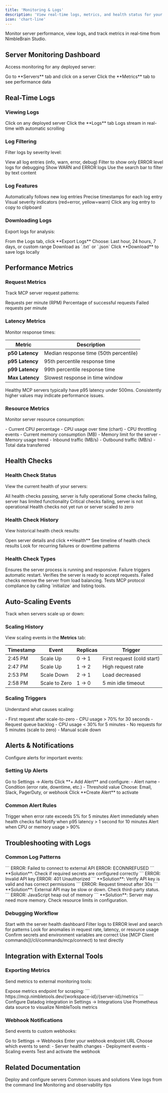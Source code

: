 ```yaml
---
title: 'Monitoring & Logs'
description: 'View real-time logs, metrics, and health status for your MCP servers'
icon: 'chart-line'
---
```


Monitor server performance, view logs, and track metrics in real-time from NimbleBrain Studio.

## Server Monitoring Dashboard

Access monitoring for any deployed server:

<Steps>
  <Step title="Navigate to Server">
    Go to **Servers** tab and click on a server
  </Step>
  <Step title="View Metrics Tab">
    Click the **Metrics** tab to see performance data
  </Step>
</Steps>

## Real-Time Logs

### Viewing Logs

<Steps>
  <Step title="Open Server Details">
    Click on any deployed server
  </Step>
  <Step title="Navigate to Logs Tab">
    Click the **Logs** tab
  </Step>
  <Step title="View Log Stream">
    Logs stream in real-time with automatic scrolling
  </Step>
</Steps>

### Log Filtering

Filter logs by severity level:

<Tabs>
  <Tab title="All Logs">
    View all log entries (info, warn, error, debug)
  </Tab>
  <Tab title="Errors Only">
    Filter to show only ERROR level logs for debugging
  </Tab>
  <Tab title="Warnings">
    Show WARN and ERROR logs
  </Tab>
  <Tab title="Search">
    Use the search bar to filter by text content
  </Tab>
</Tabs>

### Log Features

<CardGroup cols={2}>
  <Card title="Auto-Scroll" icon="arrow-down">
    Automatically follows new log entries
  </Card>
  <Card title="Timestamps" icon="clock">
    Precise timestamps for each log entry
  </Card>
  <Card title="Color Coding" icon="palette">
    Visual severity indicators (red=error, yellow=warn)
  </Card>
  <Card title="Copy Logs" icon="copy">
    Click any log entry to copy to clipboard
  </Card>
</CardGroup>

### Downloading Logs

Export logs for analysis:

<Steps>
  <Step title="Click Export">
    From the Logs tab, click **Export Logs**
  </Step>
  <Step title="Select Time Range">
    Choose: Last hour, 24 hours, 7 days, or custom range
  </Step>
  <Step title="Choose Format">
    Download as `.txt` or `.json`
  </Step>
  <Step title="Download">
    Click **Download** to save logs locally
  </Step>
</Steps>

## Performance Metrics

### Request Metrics

Track MCP server request patterns:

<Frame>
  <CardGroup cols={3}>
    <Card title="Request Rate" icon="chart-line">
      Requests per minute (RPM)
    </Card>
    <Card title="Success Rate" icon="circle-check">
      Percentage of successful requests
    </Card>
    <Card title="Error Rate" icon="triangle-exclamation">
      Failed requests per minute
    </Card>
  </CardGroup>
</Frame>

### Latency Metrics

Monitor response times:

| Metric | Description |
|--------|-------------|
| **p50 Latency** | Median response time (50th percentile) |
| **p95 Latency** | 95th percentile response time |
| **p99 Latency** | 99th percentile response time |
| **Max Latency** | Slowest response in time window |

<Callout type="info">
  Healthy MCP servers typically have p95 latency under 500ms. Consistently higher values may indicate performance issues.
</Callout>

### Resource Metrics

Monitor server resource consumption:

<Tabs>
  <Tab title="CPU Usage">
    - Current CPU percentage
    - CPU usage over time (chart)
    - CPU throttling events
  </Tab>
  <Tab title="Memory Usage">
    - Current memory consumption (MB)
    - Memory limit for the server
    - Memory usage trend
  </Tab>
  <Tab title="Network">
    - Inbound traffic (MB/s)
    - Outbound traffic (MB/s)
    - Total data transferred
  </Tab>
</Tabs>

## Health Checks

### Health Check Status

View the current health of your servers:

<CardGroup cols={2}>
  <Card title="🟢 Healthy" icon="circle-check">
    All health checks passing, server is fully operational
  </Card>
  <Card title="🟡 Degraded" icon="triangle-exclamation">
    Some checks failing, server has limited functionality
  </Card>
  <Card title="🔴 Unhealthy" icon="circle-xmark">
    Critical checks failing, server is not operational
  </Card>
  <Card title="⚪ Unknown" icon="circle-question">
    Health checks not yet run or server scaled to zero
  </Card>
</CardGroup>

### Health Check History

View historical health check results:

<Steps>
  <Step title="Navigate to Health Tab">
    Open server details and click **Health**
  </Step>
  <Step title="View Check History">
    See timeline of health check results
  </Step>
  <Step title="Identify Patterns">
    Look for recurring failures or downtime patterns
  </Step>
</Steps>

### Health Check Types

<AccordionGroup>
  <Accordion title="Liveness Probe">
    Ensures the server process is running and responsive. Failure triggers automatic restart.
  </Accordion>
  <Accordion title="Readiness Probe">
    Verifies the server is ready to accept requests. Failed checks remove the server from load balancing.
  </Accordion>
  <Accordion title="MCP Protocol Check">
    Tests MCP protocol compliance by calling `initialize` and listing tools.
  </Accordion>
</AccordionGroup>

## Auto-Scaling Events

Track when servers scale up or down:

### Scaling History

View scaling events in the **Metrics** tab:

| Timestamp | Event | Replicas | Trigger |
|-----------|-------|----------|---------|
| 2:45 PM | Scale Up | 0 → 1 | First request (cold start) |
| 2:47 PM | Scale Up | 1 → 2 | High request rate |
| 2:53 PM | Scale Down | 2 → 1 | Load decreased |
| 2:58 PM | Scale to Zero | 1 → 0 | 5 min idle timeout |

### Scaling Triggers

Understand what causes scaling:

<CardGroup cols={2}>
  <Card title="Scale Up Triggers" icon="arrow-up">
    - First request after scale-to-zero
    - CPU usage > 70% for 30 seconds
    - Request queue backlog
  </Card>
  <Card title="Scale Down Triggers" icon="arrow-down">
    - CPU usage < 30% for 5 minutes
    - No requests for 5 minutes (scale to zero)
    - Manual scale down
  </Card>
</CardGroup>

## Alerts & Notifications

Configure alerts for important events:

### Setting Up Alerts

<Steps>
  <Step title="Navigate to Alerts">
    Go to Settings → Alerts
  </Step>
  <Step title="Create Alert Rule">
    Click **+ Add Alert** and configure:
    - Alert name
    - Condition (error rate, downtime, etc.)
    - Threshold value
  </Step>
  <Step title="Set Notification Channel">
    Choose: Email, Slack, PagerDuty, or webhook
  </Step>
  <Step title="Save Alert">
    Click **Create Alert** to activate
  </Step>
</Steps>

### Common Alert Rules

<Tabs>
  <Tab title="High Error Rate">
    Trigger when error rate exceeds 5% for 5 minutes
  </Tab>
  <Tab title="Server Down">
    Alert immediately when health checks fail
  </Tab>
  <Tab title="High Latency">
    Notify when p95 latency > 1 second for 10 minutes
  </Tab>
  <Tab title="Resource Limits">
    Alert when CPU or memory usage > 90%
  </Tab>
</Tabs>

## Troubleshooting with Logs

### Common Log Patterns

<AccordionGroup>
  <Accordion title="Connection Errors">
    ```
    ERROR: Failed to connect to external API
    ERROR: ECONNREFUSED
    ```
    **Solution**: Check if required secrets are configured correctly
  </Accordion>
  <Accordion title="Authentication Failures">
    ```
    ERROR: Invalid API key
    ERROR: 401 Unauthorized
    ```
    **Solution**: Verify API key is valid and has correct permissions
  </Accordion>
  <Accordion title="Timeout Errors">
    ```
    ERROR: Request timeout after 30s
    ```
    **Solution**: External API may be slow or down. Check third-party status.
  </Accordion>
  <Accordion title="Memory Issues">
    ```
    ERROR: JavaScript heap out of memory
    ```
    **Solution**: Server may need more memory. Check resource limits in configuration.
  </Accordion>
</AccordionGroup>

### Debugging Workflow

<Steps>
  <Step title="Check Health Status">
    Start with the server health dashboard
  </Step>
  <Step title="Review Error Logs">
    Filter logs to ERROR level and search for patterns
  </Step>
  <Step title="Check Metrics">
    Look for anomalies in request rate, latency, or resource usage
  </Step>
  <Step title="Verify Configuration">
    Confirm secrets and environment variables are correct
  </Step>
  <Step title="Test Locally">
    Use [MCP Client commands](/cli/commands/mcp/connect) to test directly
  </Step>
</Steps>

## Integration with External Tools

### Exporting Metrics

Send metrics to external monitoring tools:

<Tabs>
  <Tab title="Prometheus">
    Expose metrics endpoint for scraping:
    ```
    https://mcp.nimbletools.dev/{workspace-id}/{server-id}/metrics
    ```
  </Tab>
  <Tab title="Datadog">
    Configure Datadog integration in Settings → Integrations
  </Tab>
  <Tab title="Grafana">
    Use Prometheus data source to visualize NimbleTools metrics
  </Tab>
</Tabs>

### Webhook Notifications

Send events to custom webhooks:

<Steps>
  <Step title="Create Webhook">
    Go to Settings → Webhooks
  </Step>
  <Step title="Configure URL">
    Enter your webhook endpoint URL
  </Step>
  <Step title="Select Events">
    Choose which events to send:
    - Server health changes
    - Deployment events
    - Scaling events
  </Step>
  <Step title="Save Webhook">
    Test and activate the webhook
  </Step>
</Steps>

## Related Documentation

<CardGroup cols={2}>
  <Card
    title="Server Management"
    icon="server"
    href="/studio/server-management"
  >
    Deploy and configure servers
  </Card>
  <Card
    title="Troubleshooting Guide"
    icon="wrench"
    href="/dev/troubleshooting"
  >
    Common issues and solutions
  </Card>
  <Card
    title="CLI: Server Logs"
    icon="terminal"
    href="/cli/commands/server/logs"
  >
    View logs from the command line
  </Card>
  <Card
    title="Best Practices"
    icon="lightbulb"
    href="/dev/best-practices"
  >
    Monitoring and observability tips
  </Card>
</CardGroup>
